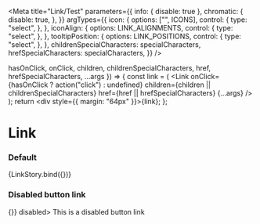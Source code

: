 

<Meta
  title="Link/Test"
  parameters={{
    info: { disable: true },
    chromatic: {
      disable: true,
    },
  }}
  argTypes={{
    icon: {
      options: ["", ICONS],
      control: {
        type: "select",
      },
    },
    iconAlign: {
      options: LINK_ALIGNMENTS,
      control: {
        type: "select",
      },
    },
    tooltipPosition: {
      options: LINK_POSITIONS,
      control: {
        type: "select",
      },
    },
    childrenSpecialCharacters: specialCharacters,
    hrefSpecialCharacters: specialCharacters,
  }}
/>

  hasOnClick,
  onClick,
  children,
  childrenSpecialCharacters,
  href,
  hrefSpecialCharacters,
  ...args
}) => {
  const link = (
    <Link
      onClick={hasOnClick ? action("click") : undefined}
      children={children || childrenSpecialCharacters}
      href={href || hrefSpecialCharacters}
      {...args}
    />
  );
  return <div style={{ margin: "64px" }}>{link}</div>;
};

# Link

### Default

<Canvas>
  <Story
    name="default"
    args={{
      children: "Link",
      disabled: false,
      href: "",
      icon: "",
      iconAlign: "left",
      tooltipMessage: "",
      tooltipPosition: "bottom",
      hasOnClick: false,
      target: "_blank",
      childrenSpecialCharacters: undefined,
      hrefSpecialCharacters: undefined,
    }}
  >
    {LinkStory.bind({})}
  </Story>
</Canvas>

### Disabled button link

<Canvas>
  <Story name="with disabled button link">
    <Link onClick={() => {}} disabled>
      This is a disabled button link
    </Link>
  </Story>
</Canvas>
